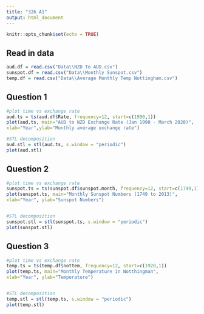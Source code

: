 ```yaml
---
title: "326 A1"
output: html_document
---
```


```r
knitr::opts_chunk$set(echo = TRUE)
```
## Read in data
```r
aud.df = read.csv("Data\\NZD To AUD.csv")
sunspot.df = read.csv("Data\\Monthly Sunspot.csv")
temp.df = read.csv("Data\\Average Monthly Temp Nottingham.csv") 
```

## Question 1
```r
#plot time vs exchange rate
aud.ts = ts(aud.df$Rate, frequency=12, start=c(1990,1))
plot(aud.ts, main="AUD to NZD Exchange Rate (Jan 1990 - March 2020)", 
xlab="Year",ylab="Monthly average exchange rate")

#STL decomposition
aud.stl = stl(aud.ts, s.window = "periodic")
plot(aud.stl)
```
## Question 2
```r
#plot time vs exchange rate
sunspot.ts = ts(sunspot.df$sunspot.month, frequency=12, start=c(1749,1))
plot(sunspot.ts, main="Monthly Sunspot Numbers (1749 to 2013)", 
xlab="Year", ylab="Sunspot Numbers")


#STL decomposition
sunspot.stl = stl(sunspot.ts, s.window = "periodic")
plot(sunspot.stl)
```
## Question 3
```r
#plot time vs exchange rate
temp.ts = ts(temp.df$nottem, frequency=12, start=c(1920,1))
plot(temp.ts, main="Monthly Temperature in Notthingman", 
xlab="Year", ylab="Temperature")


#STL decomposition
temp.stl = stl(temp.ts, s.window = "periodic")
plot(temp.stl)
```